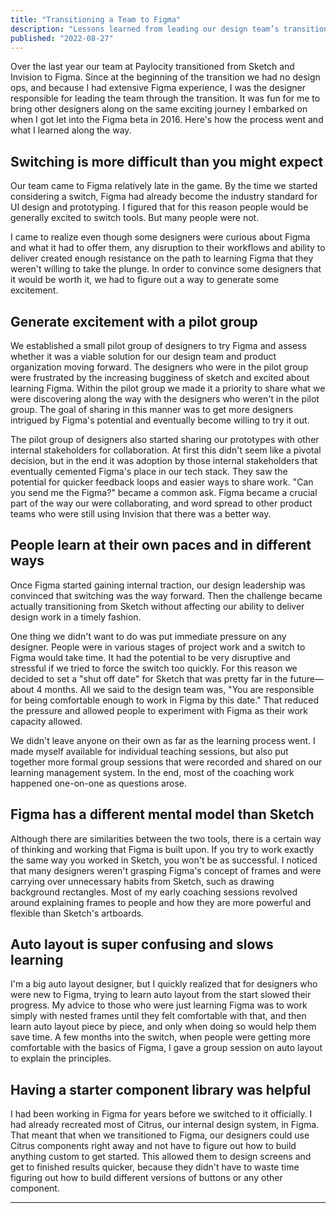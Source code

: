 ```yaml
---
title: "Transitioning a Team to Figma"
description: "Lessons learned from leading our design team’s transition to Figma"
published: "2022-08-27"
---
```


Over the last year our team at Paylocity transitioned from Sketch and Invision to Figma. Since at the beginning of the transition we had no design ops, and because I had extensive Figma experience, I was the designer responsible for leading the team through the transition. It was fun for me to bring other designers along on the same exciting journey I embarked on when I got let into the Figma beta in 2016. Here's how the process went and what I learned along the way.

## Switching is more difficult than you might expect

Our team came to Figma relatively late in the game. By the time we started considering a switch, Figma had already become the industry standard for UI design and prototyping. I figured that for this reason people would be generally excited to switch tools. But many people were not.

I came to realize even though some designers were curious about Figma and what it had to offer them, any disruption to their workflows and ability to deliver created enough resistance on the path to learning Figma that they weren't willing to take the plunge. In order to convince some designers that it would be worth it, we had to figure out a way to generate some excitement.

## Generate excitement with a pilot group

We established a small pilot group of designers to try Figma and assess whether it was a viable solution for our design team and product organization moving forward. The designers who were in the pilot group were frustrated by the increasing bugginess of sketch and excited about learning Figma. Within the pilot group we made it a priority to share what we were discovering along the way with the designers who weren't in the pilot group. The goal of sharing in this manner was to get more designers intrigued by Figma's potential and eventually become willing to try it out.

The pilot group of designers also started sharing our prototypes with other internal stakeholders for collaboration. At first this didn't seem like a pivotal decision, but in the end it was adoption by those internal stakeholders that eventually cemented Figma's place in our tech stack. They saw the potential for quicker feedback loops and easier ways to share work. "Can you send me the Figma?" became a common ask. Figma became a crucial part of the way our were collaborating, and word spread to other product teams who were still using Invision that there was a better way.

## People learn at their own paces and in different ways

Once Figma started gaining internal traction, our design leadership was convinced that switching was the way forward. Then the challenge became actually transitioning from Sketch without affecting our ability to deliver design work in a timely fashion.

One thing we didn't want to do was put immediate pressure on any designer. People were in various stages of project work and a switch to Figma would take time. It had the potential to be very disruptive and stressful if we tried to force the switch too quickly. For this reason we decided to set a "shut off date" for Sketch that was pretty far in the future—about 4 months. All we said to the design team was, "You are responsible for being comfortable enough to work in Figma by this date." That reduced the pressure and allowed people to experiment with Figma as their work capacity allowed.

We didn't leave anyone on their own as far as the learning process went. I made myself available for individual teaching sessions, but also put together more formal group sessions that were recorded and shared on our learning management system. In the end, most of the coaching work happened one-on-one as questions arose.

## Figma has a different mental model than Sketch

Although there are similarities between the two tools, there is a certain way of thinking and working that Figma is built upon. If you try to work exactly the same way you worked in Sketch, you won't be as successful. I noticed that many designers weren't grasping Figma's concept of frames and were carrying over unnecessary habits from Sketch, such as drawing background rectangles. Most of my early coaching sessions revolved around explaining frames to people and how they are more powerful and flexible than Sketch's artboards.

## Auto layout is super confusing and slows learning

I'm a big auto layout designer, but I quickly realized that for designers who were new to Figma, trying to learn auto layout from the start slowed their progress. My advice to those who were just learning Figma was to work simply with nested frames until they felt comfortable with that, and then learn auto layout piece by piece, and only when doing so would help them save time. A few months into the switch, when people were getting more comfortable with the basics of Figma, I gave a group session on auto layout to explain the principles.

## Having a starter component library was helpful

I had been working in Figma for years before we switched to it officially. I had already recreated most of Citrus, our internal design system, in Figma. That meant that when we transitioned to Figma, our designers could use Citrus components right away and not have to figure out how to build anything custom to get started. This allowed them to design screens and get to finished results quicker, because they didn't have to waste time figuring out how to build different versions of buttons or any other component.

---
